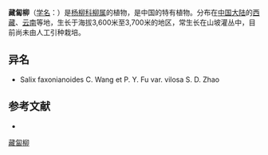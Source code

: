 {{Speciesbox
| name = 藏匐柳
| status = 
| status_system = 
| image =
| genus = Salix
| species = faxonianoides
| authority = C. Wang et P. Y. Fu
| subdivision_ranks =[[变种|变种]]
| subdivision =
* 藏匐柳 ''S. f.'' var. ''faxonianoides''
* [[毛轴藏匐柳|毛轴藏匐柳]] ''S. f.'' var. ''vilosa''
}}

'''藏匐柳'''（[[学名|学名]]：{{lang|la|''Salix faxonianoides''}}）是[[杨柳科|杨柳科]][[柳属|柳属]]的植物，是中国的特有植物。分布在[[中国大陆|中国大陆]]的[[西藏|西藏]]、[[云南|云南]]等地，生长于海拔3,600米至3,700米的地区，常生长在山坡灌丛中，目前尚未由人工引种栽培。

== 异名 ==
* Salix faxonianoides C. Wang et P. Y. Fu var. vilosa S. D. Zhao

== 参考文献 ==
<div class="references-small">
* {{cite web| url =http://www.bioinfo.cn/db05/KmzwSpecies.php?action=view&id=20400| title =藏匐柳（原变种）| work =《中国高等植物数据库全库》| publisher =中国科学院微生物研究所| author =昆明植物研究所| accessdate =2009-02-25| deadurl =yes| archiveurl =https://web.archive.org/web/20160305101408/http://www.bioinfo.cn/db05/KmzwSpecies.php?action=view&id=20400| archivedate =2016-03-05}}
</div>
{{Taxonbar|from=Q15230842}}

[[Category:柳属|藏匐柳]]


{{植物小作品}}